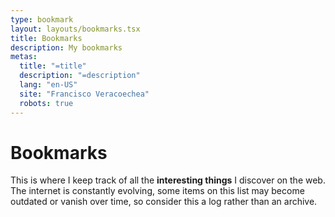 ```yaml
---
type: bookmark
layout: layouts/bookmarks.tsx
title: Bookmarks
description: My bookmarks
metas:
  title: "=title"
  description: "=description"
  lang: "en-US"
  site: "Francisco Veracoechea"
  robots: true
---
```


# Bookmarks

This is where I keep track of all the **interesting things** I discover on the
web. The internet is constantly evolving, some items on this list may become
outdated or vanish over time, so consider this a log rather than an archive.
